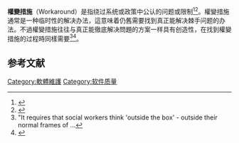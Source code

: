 {{Orphan|time=2021-03-02T12:39:14+00:00}}
'''權變措施'''（Workaround）是指绕过系统或政策中公认的问题或限制<ref>{{Cite web|title=Workaround/Bypass on 3900 length limit on formula field|url=https://salesforce.stackexchange.com/questions/165287/workaround-bypass-on-3900-length-limit-on-formula-field|access-date=2021-03-02|archive-date=2018-01-01|archive-url=https://web.archive.org/web/20180101135446/https://salesforce.stackexchange.com/questions/165287/workaround-bypass-on-3900-length-limit-on-formula-field|dead-url=no}}</ref><ref>{{Cite journal|title=Understanding Theory of Workarounds in Practice|last=Arif Wibisono, Ibrahim Alhassan, David Sammon, Ciara Heavin, Gaye Kiely, Erma Suryani|journal=Procedia Computer Science|issue=3|doi=10.1016/j.procs.2019.11.114|year=2019|volume=161|pages=187–194|subscription=free}}</ref>。權變措施通常是一种临时性的解决办法，這意味着仍舊需要找到真正能解决棘手问题的办法。不過權變措施往往与真正能徹底解决問題的方案一样具有创造性，在找到權變措施的过程時同樣需要{{le|突破常规思维|Thinking outside the box}}<ref>"It requires that social workers think 'outside the box' - outside their normal frames of ...</ref><ref>{{Cite book|title=ndigenous Social Work Around the World: Towards Culturally Relevant|url=https://books.google.com/books?isbn=0754648389|isbn=978-0754648383|last=Mel Gray|last2=John Coates|last3=Michael Yellow Bird|date=2008}}</ref>。

==参考文献==
{{reflist}}

[[Category:軟體維護|Category:軟體維護]]
[[Category:软件质量|Category:软件质量]]